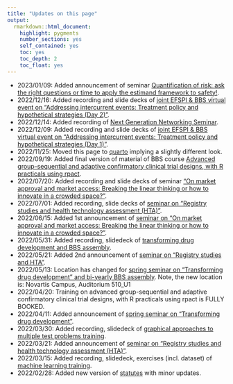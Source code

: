 ```yaml
---
title: "Updates on this page"
output: 
  rmarkdown::html_document:
    highlight: pygments
    number_sections: yes
    self_contained: yes
    toc: yes
    toc_depth: 2
    toc_float: yes
---
```


* 2023/01/09: Added announcement of seminar [Quantification of risk: ask the right questions or
time to apply the estimand framework to safety!](https://baselbiometrics.github.io/home/docs/events_upcoming.html).
* 2022/12/16: Added recording and slide decks of [joint EFSPI & BBS virtual event on "Addressing intercurrent events: Treatment policy and hypothetical strategies (Day 2)"](events_past.html#joint-efspi-bbs-virtual-event---addressing-intercurrent-events-treatment-policy-and-hypothetical-strategies-day-2).
* 2022/12/14: Added recording of [Next Generation Networking Seminar](https://baselbiometrics.github.io/home/docs/events_past.html#next-generation-networking-seminar).
* 2022/12/09: Added recording and slide decks of [joint EFSPI & BBS virtual event on "Addressing intercurrent events: Treatment policy and hypothetical strategies (Day 1)"](events_past.html#joint-efspi-bbs-virtual-event---addressing-intercurrent-events-treatment-policy-and-hypothetical-strategies-day-1).
* 2022/11/25: Moved this page to [quarto](https://quarto.org/) implying a slightly different look.
* 2022/09/19: Added final version of material of BBS course [Advanced group-sequential and adaptive confirmatory clinical trial designs, with R practicals using rpact](trainings/20220913/20220913_gsd_adaptive.html).
* 2022/07/20: Added recording and slide decks of seminar ["On market approval and market access: Breaking the linear thinking or how to innovate in a crowded space?"](https://baselbiometrics.github.io/home/docs/events_past.html#15072022:_On_market_approval_and_market_access:_Breaking_the_linear_thinking_or_how_to_innovate_in_a_crowded_space).
* 2022/07/01: Added recording, slide decks of [seminar on "Registry studies and health technology assessment (HTA)"](events_past.html#23062022:_BBS__EFSPI_Seminar_Registry_studies_and_HTA).
* 2022/06/15: Added 1st announcement of [seminar on "On market approval and market access: Breaking the linear thinking or how to innovate in a crowded space?"](events_upcoming.html).
* 2022/05/31: Added recording, slidedeck of [transforming drug development and BBS assembly](https://baselbiometrics.github.io/home/docs/events_past.html#24052022:_BBS_Spring_Seminar_Transforming_drug_development_and_Assembly).
* 2022/05/21: Added 2nd announcement of [seminar on "Registry studies and HTA"](events_upcoming.html).
* 2022/05/13: Location has changed for [spring seminar on "Transforming drug development" and bi-yearly BBS assembly](events_upcoming.html). Note, the new location is: Novartis Campus, Auditorium 510_U1
* 2022/04/20: Training on advanced group-sequential and adaptive confirmatory clinical trial designs, with R practicals using rpact is FULLY BOOKED.
* 2022/04/11: Added announcement of [spring seminar on "Transforming drug development"](events_upcoming.html).
* 2022/03/30: Added recording, slidedeck of [graphical approaches to multiple test problems training](https://baselbiometrics.github.io/home/docs/trainings_past.html#29032022:_Graphical_approaches_to_multiple_test_problems).
* 2022/03/21: Added announcement of [seminar on "Registry studies and health technology assessment (HTA)"](events_upcoming.html).
* 2022/03/15: Added recording, slidedeck, exercises (incl. dataset) of [machine learning training](https://baselbiometrics.github.io/home/docs/trainings_past.html#21022022:_Machine_Learning_in_clinical_drug_development).
* 2022/02/28: Added new version of [statutes](data/BBS_Statutes.pdf) with minor updates.






